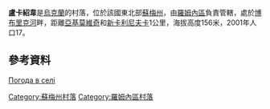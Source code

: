 {{coord|50|37|37|N|33|32|29|E|scale:100000|display=title}}

'''盧卡紹韋'''是[[烏克蘭|烏克蘭]]的村落，位於該國東北部[[蘇梅州|蘇梅州]]，由[[羅姆內區|羅姆內區]]負責管轄，處於[[博布里克河_(蘇拉河支流)|博布里克河]]畔，距離[[亞基莫維奇|亞基莫維奇]]和[[新卡利尼夫卡_(羅姆內區)|新卡利尼夫卡]]1公里，海拔高度156米，2001年人口17。

==參考資料==
[http://weather.in.ua/ua/symskaja/14019 Погода в селі ] {{Wayback|url=http://weather.in.ua/ua/symskaja/14019 |date=20111219215834 }}

{{DEFAULTSORT:Лукашове}}
[[Category:蘇梅州村落|Category:蘇梅州村落]]
[[Category:羅姆內區村落|Category:羅姆內區村落]]


{{Sumy-geo-stub}}
